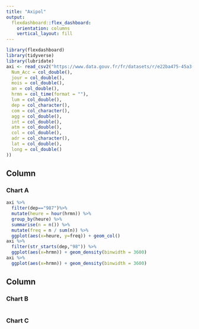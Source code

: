 ```yaml
---
title: "Axipol"
output: 
  flexdashboard::flex_dashboard:
    orientation: columns
    vertical_layout: fill
---
```


```r
library(flexdashboard)
library(tidyverse)
library(lubridate)
axi <- read_csv2("https://www.data.gouv.fr/fr/datasets/r/e22ba475-45a3-46ac-a0f7-9ca9ed1e283a", col_types = cols(
  Num_Acc = col_double(),
  jour = col_double(),
  mois = col_double(),
  an = col_double(),
  hrmn = col_time(format = ""),
  lum = col_double(),
  dep = col_character(),
  com = col_character(),
  agg = col_double(),
  int = col_double(),
  atm = col_double(),
  col = col_double(),
  adr = col_character(),
  lat = col_double(),
  long = col_double()
)) 
```

Column {data-width=650}
-----------------------------------------------------------------------

### Chart A

```r
axi %>%
  filter(dep=="987")%>%
  mutate(heure = hour(hrmn)) %>%
  group_by(heure) %>%
  summarise(n = n()) %>%
  mutate(freq = n / sum(n)) %>%
  ggplot(aes(x=heure, y=freq)) + geom_col()
axi %>%
  filter(str_starts(dep,"98")) %>%
  ggplot(aes(x=hrmn)) + geom_density(binwidth = 3600)
axi %>%
  ggplot(aes(x=hrmn)) + geom_density(binwidth = 3600)
```

Column {data-width=350}
-----------------------------------------------------------------------

### Chart B

```r

```

### Chart C

```r

```

